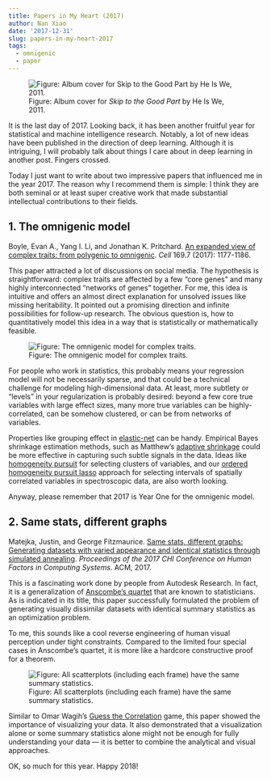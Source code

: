 ```yaml
---
title: Papers in My Heart (2017)
author: Nan Xiao
date: '2017-12-31'
slug: papers-in-my-heart-2017
tags:
  - omnigenic
  - paper
---
```


<div class="text-center">
![Figure: Album cover for _Skip to the Good Part_ by He Is We, 2011.](/image/he-is-we-skip-to-the-good-part.jpg)
</div>

It is the last day of 2017. Looking back, it has been another fruitful year for statistical and machine intelligence research. Notably, a lot of new ideas have been published in the direction of deep learning. Although it is intriguing, I will probably talk about things I care about in deep learning in another post. Fingers crossed.

Today I just want to write about two impressive papers that influenced me in the year 2017. The reason why I recommend them is simple: I think they are both seminal or at least super creative work that made substantial intellectual contributions to their fields.

## 1. The omnigenic model

Boyle, Evan A., Yang I. Li, and Jonathan K. Pritchard. [An expanded view of complex traits: from polygenic to omnigenic](https://doi.org/10.1016/j.cell.2017.05.038). _Cell_ 169.7 (2017): 1177-1186.

This paper attracted a lot of discussions on social media. The hypothesis is straightforward: complex traits are affected by a few "core genes" and many highly interconnected "networks of genes" together. For me, this idea is intuitive and offers an almost direct explanation for unsolved issues like missing heritability. It pointed out a promising direction and infinite possibilities for follow-up research. The obvious question is, how to quantitatively model this idea in a way that is statistically or mathematically feasible.

![Figure: The omnigenic model for complex traits.](/image/omnigenic-model.png)

For people who work in statistics, this probably means your regression model will not be necessarily sparse, and that could be a technical challenge for modeling high-dimensional data. At least, more subtlety or "levels" in your regularization is probably desired: beyond a few core true variables with large effect sizes, many more true variables can be highly-correlated, can be somehow clustered, or can be from networks of variables.

Properties like grouping effect in [elastic-net](https://web.stanford.edu/~hastie/Papers/B67.2%20(2005)%20301-320%20Zou%20&%20Hastie.pdf) can be handy. Empirical Bayes shrinkage estimation methods, such as Matthew's [adaptive shrinkage](https://doi.org/10.1093/biostatistics/kxw041) could be more effective in capturing such subtle signals in the data. Ideas like [homogeneity pursuit](http://www.stat.uchicago.edu/~zke/files/Homogeneity-final.pdf) for selecting clusters of variables, and our [ordered homogeneity pursuit lasso](https://ohpl.io/) approach for selecting intervals of spatially correlated variables in spectroscopic data, are also worth looking.

Anyway, please remember that 2017 is Year One for the omnigenic model.

## 2. Same stats, different graphs

Matejka, Justin, and George Fitzmaurice. [Same stats, different graphs: Generating datasets with varied appearance and identical statistics through simulated annealing](https://www.autodeskresearch.com/publications/samestats). _Proceedings of the 2017 CHI Conference on Human Factors in Computing Systems_. ACM, 2017.

This is a fascinating work done by people from Autodesk Research. In fact, it is a generalization of [Anscombe's quartet](https://en.wikipedia.org/wiki/Anscombe%27s_quartet) that are known to statisticians. As is indicated in its title, this paper successfully formulated the problem of generating visually dissimilar datasets with identical summary statistics as an optimization problem.

To me, this sounds like a cool reverse engineering of human visual perception under tight constraints. Compared to the limited four special cases in Anscombe's quartet, it is more like a hardcore constructive proof for a theorem.

![Figure: All scatterplots (including each frame) have the same summary statistics.](https://i.imgur.com/WEYL9En.gif)

Similar to Omar Wagih's [Guess the Correlation](http://guessthecorrelation.com/) game, this paper showed the importance of visualizing your data. It also demonstrated that a visualization alone or some summary statistics alone might not be enough for fully understanding your data --- it is better to combine the analytical and visual approaches.

OK, so much for this year. Happy 2018!
